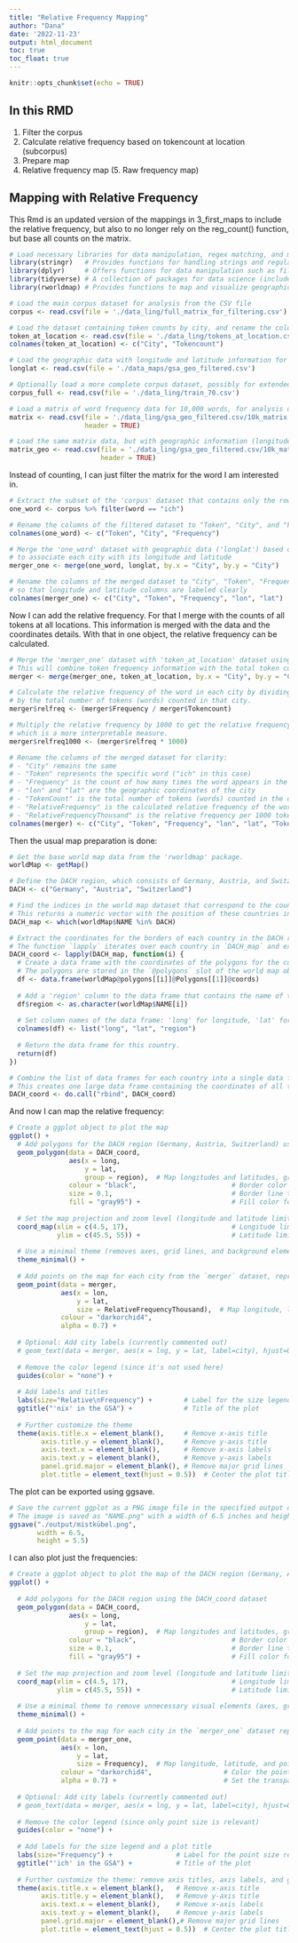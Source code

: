 ```yaml
---
title: "Relative Frequency Mapping"
author: "Dana"
date: '2022-11-23'
output: html_document
toc: true
toc_float: true
---
```


```r
knitr::opts_chunk$set(echo = TRUE)
```

## In this RMD

1. Filter the corpus
2. Calculate relative frequency based on tokencount at location (subcorpus)
3. Prepare map
4. Relative frequency map
(5. Raw frequency map)


## Mapping with Relative Frequency

This Rmd is an updated version of the mappings in 3_first_maps to include the relative frequency, but also to no longer rely on the reg_count() function, but base all counts on the matrix. 

```r
# Load necessary libraries for data manipulation, regex matching, and mapping
library(stringr)   # Provides functions for handling strings and regular expressions
library(dplyr)     # Offers functions for data manipulation such as filtering and joining
library(tidyverse) # A collection of packages for data science (includes ggplot2, dplyr, tidyr, etc.)
library(rworldmap) # Provides functions to map and visualize geographic data

# Load the main corpus dataset for analysis from the CSV file
corpus <- read.csv(file = './data_ling/full_matrix_for_filtering.csv') 

# Load the dataset containing token counts by city, and rename the columns to "City" and "Tokencount"
token_at_location <- read.csv(file = './data_ling/tokens_at_location.csv')
colnames(token_at_location) <- c("City", "Tokencount")

# Load the geographic data with longitude and latitude information for mapping
longlat <- read.csv(file = './data_maps/gsa_geo_filtered.csv')

# Optionally load a more complete corpus dataset, possibly for extended analysis
corpus_full <- read.csv(file = './data_ling/train_70.csv')

# Load a matrix of word frequency data for 10,000 words, for analysis or processing
matrix <- read.csv(file = './data_ling/gsa_geo_filtered.csv/10k_matrix.csv', 
                   header = TRUE) 

# Load the same matrix data, but with geographic information (longitude/latitude)
matrix_geo <- read.csv(file = './data_ling/gsa_geo_filtered.csv/10k_matrix_geo.csv', 
                       header = TRUE) 
```

Instead of counting, I can just filter the matrix for the word I am interested in. 

```r
# Extract the subset of the 'corpus' dataset that contains only the rows where the word is in parenthesis
one_word <- corpus %>% filter(word == "ich")

# Rename the columns of the filtered dataset to "Token", "City", and "Frequency" for clarity
colnames(one_word) <- c("Token", "City", "Frequency")

# Merge the 'one_word' dataset with geographic data ('longlat') based on the "City" column,
# to associate each city with its longitude and latitude
merger_one <- merge(one_word, longlat, by.x = "City", by.y = "City")

# Rename the columns of the merged dataset to "City", "Token", "Frequency", "lon", and "lat"
# so that longitude and latitude columns are labeled clearly
colnames(merger_one) <- c("City", "Token", "Frequency", "lon", "lat")
```

Now I can add the relative frequency. For that I merge with the counts of all tokens at all locations. This information is merged with the data and the coordinates details. With that in one object, the relative frequency can be calculated. 
```r
# Merge the 'merger_one' dataset with 'token_at_location' dataset using "City" as the common key.
# This will combine token frequency information with the total token count for each city.
merger <- merge(merger_one, token_at_location, by.x = "City", by.y = "City")

# Calculate the relative frequency of the word in each city by dividing the word's frequency 
# by the total number of tokens (words) counted in that city.
merger$relfreq <- (merger$Frequency / merger$Tokencount)

# Multiply the relative frequency by 1000 to get the relative frequency per 1000 tokens, 
# which is a more interpretable measure.
merger$relfreq1000 <- (merger$relfreq * 1000)

# Rename the columns of the merged dataset for clarity:
# - "City" remains the same
# - "Token" represents the specific word ("ich" in this case)
# - "Frequency" is the count of how many times the word appears in the city
# - "lon" and "lat" are the geographic coordinates of the city
# - "TokenCount" is the total number of tokens (words) counted in the city
# - "RelativeFrequency" is the calculated relative frequency of the word in the city
# - "RelativeFrequencyThousand" is the relative frequency per 1000 tokens
colnames(merger) <- c("City", "Token", "Frequency", "lon", "lat", "TokenCount", "RelativeFrequency", "RelativeFrequencyThousand")
```

Then the usual map preparation is done:

```r
# Get the base world map data from the 'rworldmap' package.
worldMap <- getMap()

# Define the DACH region, which consists of Germany, Austria, and Switzerland.
DACH <- c("Germany", "Austria", "Switzerland")

# Find the indices in the world map dataset that correspond to the countries in the DACH region.
# This returns a numeric vector with the position of these countries in the map data.
DACH_map <- which(worldMap$NAME %in% DACH)

# Extract the coordinates for the borders of each country in the DACH region.
# The function `lapply` iterates over each country in `DACH_map` and extracts the polygon coordinates.
DACH_coord <- lapply(DACH_map, function(i) {
  # Create a data frame with the coordinates of the polygons for the country.
  # The polygons are stored in the `@polygons` slot of the world map object.
  df <- data.frame(worldMap@polygons[[i]]@Polygons[[1]]@coords)
  
  # Add a 'region' column to the data frame that contains the name of the country (e.g., "Germany").
  df$region <- as.character(worldMap$NAME[i])
  
  # Set column names of the data frame: 'long' for longitude, 'lat' for latitude, and 'region' for the country name.
  colnames(df) <- list("long", "lat", "region")
  
  # Return the data frame for this country.
  return(df)
})

# Combine the list of data frames for each country into a single data frame using `rbind`.
# This creates one large data frame containing the coordinates of all the countries in the DACH region.
DACH_coord <- do.call("rbind", DACH_coord)
```

And now I can map the relative frequency:

```r
# Create a ggplot object to plot the map
ggplot() + 
  # Add polygons for the DACH region (Germany, Austria, Switzerland) using the DACH_coord data
  geom_polygon(data = DACH_coord, 
               aes(x = long, 
                   y = lat, 
                   group = region),  # Map longitudes and latitudes, grouped by region
               colour = "black",                        # Border color for the country outlines
               size = 0.1,                              # Border line thickness
               fill = "gray95") +                       # Fill color for the country areas (light gray)
  
  # Set the map projection and zoom level (longitude and latitude limits)
  coord_map(xlim = c(4.5, 17),                          # Longitude limits (west to east)
            ylim = c(45.5, 55)) +                       # Latitude limits (south to north)
  
  # Use a minimal theme (removes axes, grid lines, and background elements)
  theme_minimal() +  
  
  # Add points on the map for each city from the `merger` dataset, representing word frequency data
  geom_point(data = merger, 
             aes(x = lon, 
                 y = lat, 
                 size = RelativeFrequencyThousand),  # Map longitude, latitude, and size to frequency
             colour = "darkorchid4",                                   # Color of the points (dark purple)
             alpha = 0.7) +                                            # Transparency of the points (70%)
  
  # Optional: Add city labels (currently commented out)
  # geom_text(data = merger, aes(x = lng, y = lat, label=city), hjust=0.1, vjust=0.1, size = 2) +
  
  # Remove the color legend (since it's not used here)
  guides(color = "none") +
  
  # Add labels and titles
  labs(size="Relative\nFrequency") +        # Label for the size legend (relative frequency per thousand)
  ggtitle("'nix' in the GSA") +             # Title of the plot
  
  # Further customize the theme
  theme(axis.title.x = element_blank(),     # Remove x-axis title
        axis.title.y = element_blank(),     # Remove y-axis title
        axis.text.x = element_blank(),      # Remove x-axis labels
        axis.text.y = element_blank(),      # Remove y-axis labels
        panel.grid.major = element_blank(), # Remove major grid lines
        plot.title = element_text(hjust = 0.5))  # Center the plot title horizontally
```

The plot can be exported using ggsave.

```r
# Save the current ggplot as a PNG image file in the specified output directory.
# The image is saved as "NAME.png" with a width of 6.5 inches and height of 5.5 inches.
ggsave("./output/mistkübel.png", 
       width = 6.5, 
       height = 5.5)
```

I can also plot just the frequencies: 

```r
# Create a ggplot object to plot the map of the DACH region (Germany, Austria, Switzerland)
ggplot() + 
  
  # Add polygons for the DACH region using the DACH_coord dataset
  geom_polygon(data = DACH_coord, 
               aes(x = long, 
                   y = lat, 
                   group = region),  # Map longitudes and latitudes, grouped by region
               colour = "black",                        # Border color for the country outlines
               size = 0.1,                              # Border line thickness
               fill = "gray95") +                       # Fill color for the country areas (light gray)
  
  # Set the map projection and zoom level (longitude and latitude limits)
  coord_map(xlim = c(4.5, 17),                          # Longitude limits (west to east)
            ylim = c(45.5, 55)) +                       # Latitude limits (south to north)
  
  # Use a minimal theme to remove unnecessary visual elements (axes, grid lines, background)
  theme_minimal() +  
  
  # Add points to the map for each city in the `merger_one` dataset representing the word frequency
  geom_point(data = merger_one, 
             aes(x = lon, 
                 y = lat, 
                 size = Frequency),  # Map longitude, latitude, and point size to Frequency
             colour = "darkorchid4",                  # Color the points dark purple
             alpha = 0.7) +                           # Set the transparency of the points (70%)
  
  # Optional: Add city labels (currently commented out)
  # geom_text(data = merger, aes(x = lng, y = lat, label=city), hjust=0.1, vjust=0.1, size = 2) +
  
  # Remove the color legend (since only point size is relevant)
  guides(color = "none") +
  
  # Add labels for the size legend and a plot title
  labs(size="Frequency") +                # Label for the point size representing word frequency
  ggtitle("'ich' in the GSA") +           # Title of the plot
  
  # Further customize the theme: remove axis titles, axis labels, and grid lines
  theme(axis.title.x = element_blank(),   # Remove x-axis title
        axis.title.y = element_blank(),   # Remove y-axis title
        axis.text.x = element_blank(),    # Remove x-axis labels
        axis.text.y = element_blank(),    # Remove y-axis labels
        panel.grid.major = element_blank(),# Remove major grid lines
        plot.title = element_text(hjust = 0.5))  # Center the plot title
```


